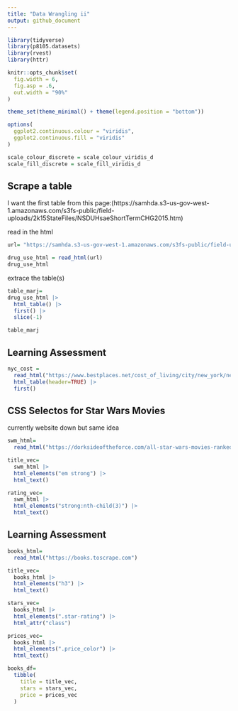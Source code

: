 ```yaml
---
title: "Data Wrangling ii"
output: github_document
---
```


```r
library(tidyverse)
library(p8105.datasets)
library(rvest)
library(httr)

knitr::opts_chunk$set(
  fig.width = 6,
  fig.asp = .6,
  out.width = "90%"
)

theme_set(theme_minimal() + theme(legend.position = "bottom"))

options(
  ggplot2.continuous.colour = "viridis",
  ggplot2.continuous.fill = "viridis"
)

scale_colour_discrete = scale_colour_viridis_d
scale_fill_discrete = scale_fill_viridis_d
```

## Scrape a table

I want the first table from this page:(https://samhda.s3-us-gov-west-1.amazonaws.com/s3fs-public/field-uploads/2k15StateFiles/NSDUHsaeShortTermCHG2015.htm) 

read in the html

```r
url= "https://samhda.s3-us-gov-west-1.amazonaws.com/s3fs-public/field-uploads/2k15StateFiles/NSDUHsaeShortTermCHG2015.htm"

drug_use_html = read_html(url)
drug_use_html
```

extrace the table(s)

```r
table_marj=
drug_use_html |> 
  html_table() |> 
  first() |> 
  slice(-1)

table_marj
```

## Learning Assessment

```r
nyc_cost = 
  read_html("https://www.bestplaces.net/cost_of_living/city/new_york/new_york") |> 
  html_table(header=TRUE) |> 
  first()
```


## CSS Selectos for Star Wars Movies

currently website down but same idea

```r
swm_html=
  read_html("https://dorksideoftheforce.com/all-star-wars-movies-ranked-by-rotten-tomatoes-score")

title_vec=
  swm_html |> 
  html_elements("em strong") |> 
  html_text()

rating_vec=
  swm_html |> 
  html_elements("strong:nth-child(3)") |> 
  html_text()

```

## Learning Assessment

```r
books_html=
  read_html("https://books.toscrape.com")

title_vec=
  books_html |> 
  html_elements("h3") |> 
  html_text()

stars_vec=
  books_html |> 
  html_elements(".star-rating") |> 
  html_attr("class")

prices_vec=
  books_html |> 
  html_elements(".price_color") |> 
  html_text()

books_df=
  tibble(
    title = title_vec,
    stars = stars_vec,
    price = prices_vec
  )

```



















